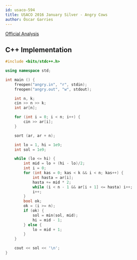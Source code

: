 ```yaml
---
id: usaco-594
title: USACO 2016 January Silver - Angry Cows
author: Óscar Garries
---
```


[Official Analysis](http://www.usaco.org/current/data/sol_angry_silver_jan16.html)

<LanguageSection>
<CPPSection>

## C++ Implementation

```cpp
#include <bits/stdc++.h>

using namespace std;

int main () {
	freopen("angry.in", "r", stdin);
	freopen("angry.out", "w", stdout);

	int n, k;
	cin >> n >> k;
	int ar[n];

	for (int i = 0; i < n; i++) {
		cin >> ar[i];
	}

	sort (ar, ar + n);

	int lo = 1, hi = 1e9;
	int sol = 1e9;

	while (lo <= hi) {
		int mid = lo + (hi - lo)/2;
		int i = 0;
		for (int kas = 0; kas < k && i < n; kas++) {
			int hasta = ar[i];
			hasta += mid * 2;
			while (i < n - 1 && ar[i + 1] <= hasta) i++;
			i++;
		}
		bool ok;
		ok = (i >= n);
		if (ok) {
			sol = min(sol, mid);
			hi = mid - 1;
		} else {
			lo = mid + 1;
		}
	}

	cout << sol << '\n';
}

```

</CPPSection>
</LanguageSection>
